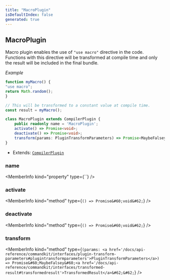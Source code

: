 ```yaml
---
title: "MacroPlugin"
isDefaultIndex: false
generated: true
---
```



<!-- This file was generated from the CommandKit source. Do not modify. Instead, re-run the "docgen" script -->


## MacroPlugin

<GenerationInfo sourceFile="packages/commandkit/src/plugins/plugin-runtime/builtin/MacroPlugin.ts" sourceLine="20" packageName="commandkit" />

Macro plugin enables the use of `"use macro"` directive in the code.
Functions with this directive will be transformed at compile time
and only the result will be included in the final bundle.



*Example*

```ts
function myMacro() {
"use macro";
return Math.random();
}

// This will be transformed to a constant value at compile time.
const result = myMacro();
```

```ts title="Signature"
class MacroPlugin extends CompilerPlugin {
    public readonly name = 'MacroPlugin';
    activate() => Promise<void>;
    deactivate() => Promise<void>;
    transform(params: PluginTransformParameters) => Promise<MaybeFalsey<TransformedResult>>;
}
```
* Extends: <code><a href='/docs/api-reference/commandkit/classes/compiler-plugin#compilerplugin'>CompilerPlugin</a></code>



<div className="members-wrapper">

### name

<MemberInfo kind="property" type={``}   />


### activate

<MemberInfo kind="method" type={`() => Promise&#60;void&#62;`}   />


### deactivate

<MemberInfo kind="method" type={`() => Promise&#60;void&#62;`}   />


### transform

<MemberInfo kind="method" type={`(params: <a href='/docs/api-reference/commandkit/interfaces/plugin-transform-parameters#plugintransformparameters'>PluginTransformParameters</a>) => Promise&#60;MaybeFalsey&#60;<a href='/docs/api-reference/commandkit/interfaces/transformed-result#transformedresult'>TransformedResult</a>&#62;&#62;`}   />




</div>
